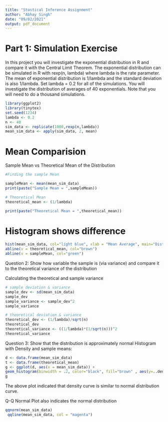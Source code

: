 ```yaml
---
title: "Stastical Inference Assignment"
author: "Abhay Singh"
date: "09/02/2021"
output: pdf_document
---
```


# Part 1: Simulation Exercise 

In this project you will investigate the exponential distribution in R and compare it with the Central Limit Theorem. The exponential distribution can be simulated in R with rexp(n, lambda) where lambda is the rate parameter. The mean of exponential distribution is 1/lambda and the standard deviation is also 1/lambda. Set lambda = 0.2 for all of the simulations. You will investigate the distribution of averages of 40 exponentials. Note that you will need to do a thousand simulations.

```r
library(ggplot2)
library(tinytex)
set.seed(1234)
lambda <- 0.2
n <- 40
sim_data <- replicate(1000,rexp(n,lambda))
mean_sim_data <- apply(sim_data, 2, mean)

```

# Mean Comparision

Sample Mean vs Theoretical Mean of the Distribution

```r
#Finding the sample Mean

sampleMean <- mean(mean_sim_data)
print(paste("Sample Mean = ",sampleMean))

# Theoretical Mean
theoretical_mean <- (1/lambda)

print(paste("Theoretical Mean = ",theoretical_mean))

```
# Histogram shows difference

```r
hist(mean_sim_data, col="light blue", xlab = "Mean Average", main="Distribution of Exponential Average")
abline(v = theoretical_mean, col="brown")
abline(v = sampleMean, col="green")

```

Question 2: Show how variable the sample is (via variance) and compare it to the theoretical variance of the distribution

Calculating the theoretical and sample variance
```r
# sample deviation & variance
sample_dev <- sd(mean_sim_data)
sample_dev
sample_variance <- sample_dev^2
sample_variance
```

```r
# theoretical deviation & variance
theoretical_dev <- (1/lambda)/sqrt(n)
theoretical_dev
theoretical_variance <- ((1/lambda)*(1/sqrt(n)))^2
theoretical_variance
```
Question 3: Show that the distribution is approximately normal
Histogram with Density and sample means:
```r
d <- data.frame(mean_sim_data)
t <- data.frame(theoretical_mean)
g <- ggplot(d, aes(x = mean_sim_data)) +
geom_histogram(binwidth = .2, color="black", fill="brown" , aes(y=..density..))+stat_function(fun=dnorm, args=list(mean=theoretical_mean, sd=sd(mean_sim_data)),color="green", size =1) +stat_density(geom = "line", color = "blue", size =1)  +labs(x="Mean", y= "Density", title="Normal Distribution Comparision")
g
```
The above plot indicated that density curve is similar to normal distribution curve.

Q-Q Normal Plot also indicates the normal distribution
```r
qqnorm(mean_sim_data)
 qqline(mean_sim_data, col = "magenta")
```